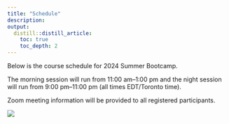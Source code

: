 ```yaml
---
title: "Schedule"
description: 
output:
  distill::distill_article:
    toc: true
    toc_depth: 2
---
```


Below is the course schedule for 2024 Summer Bootcamp. 

The morning session will run from 11:00 am--1:00 pm and the night session will run from 9:00 pm--11:00 pm (all times EDT/Toronto time).  

Zoom meeting information will be provided to all registered participants.

![](Schedule/Calendar_2025.png)

<!-- # ```{r, echo=FALSE} -->
<!-- # library(tidyverse) -->
<!-- # library(kableExtra) -->
<!-- # options(knitr.kable.NA = '') -->
<!-- # my_backgrounds <- colorRampPalette(c("white", "#002A5C"))(5) -->
<!-- # k <- 9 -->
<!-- # row_nums <-sort(c(seq(1,31,4), seq(2,31,4))) -->
<!-- # jsc270courseschedule <- read_csv("Schedule/schedule.csv") -->
<!-- # knitr::kable(jsc270courseschedule[1:31,]) %>%   -->
<!-- #   kable_styling(full_width = T, position = "float_left")   %>%    -->
<!-- #   row_spec(row_nums ,background = my_backgrounds[2])  -->
<!-- # ``` -->
